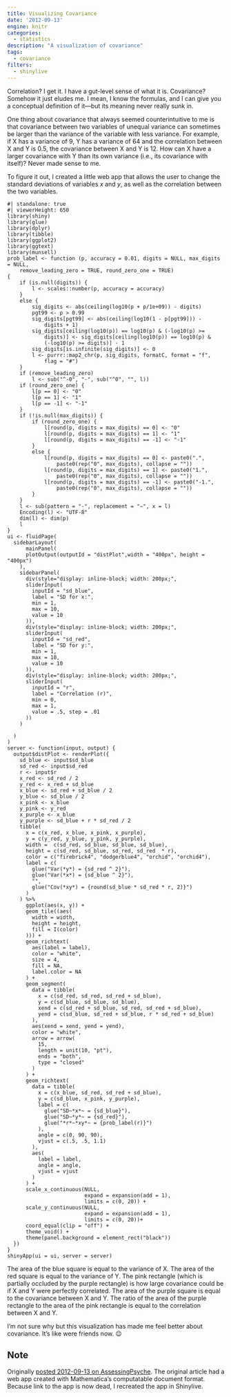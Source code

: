 ```yaml
---
title: Visualizing Covariance
date: '2012-09-13'
engine: knitr
categories: 
  - statistics
description: "A visualization of covariance"
tags:
  - covariance
filters: 
  - shinylive
---
```


Correlation? I get it. I have a gut-level sense of what it is. Covariance? Somehow it just eludes me. I mean, I know the formulas, and I can give you a conceptual definition of it—but its meaning never really sunk in.

One thing about covariance that always seemed counterintuitive to me is that covariance between two variables of unequal variance can sometimes be larger than the variance of the variable with less variance. For example, if X has a variance of 9, Y has a variance of 64 and the correlation between X and Y is 0.5, the covariance between X and Y is 12. How can X have a larger covariance with Y than its own variance (i.e., its covariance with itself)? Never made sense to me.

To figure it out, I created a little web app that allows the user to change the standard deviations of variables *x* and *y*, as well as the correlation between the two variables.

```shinylive-r
#| standalone: true
#| viewerHeight: 650
library(shiny)
library(glue)
library(dplyr)
library(tibble)
library(ggplot2)
library(ggtext) 
library(munsell)
prob_label <- function (p, accuracy = 0.01, digits = NULL, max_digits = NULL, 
    remove_leading_zero = TRUE, round_zero_one = TRUE) 
{
    if (is.null(digits)) {
        l <- scales::number(p, accuracy = accuracy)
    }
    else {
        sig_digits <- abs(ceiling(log10(p + p/1e+09)) - digits)
        pgt99 <- p > 0.99
        sig_digits[pgt99] <- abs(ceiling(log10(1 - p[pgt99])) - 
            digits + 1)
        sig_digits[ceiling(log10(p)) == log10(p) & (-log10(p) >= 
            digits)] <- sig_digits[ceiling(log10(p)) == log10(p) & 
            (-log10(p) >= digits)] - 1
        sig_digits[is.infinite(sig_digits)] <- 0
        l <- purrr::map2_chr(p, sig_digits, formatC, format = "f", 
            flag = "#")
    }
    if (remove_leading_zero) 
        l <- sub("^-0", "-", sub("^0", "", l))
    if (round_zero_one) {
        l[p == 0] <- "0"
        l[p == 1] <- "1"
        l[p == -1] <- "-1"
    }
    if (!is.null(max_digits)) {
        if (round_zero_one) {
            l[round(p, digits = max_digits) == 0] <- "0"
            l[round(p, digits = max_digits) == 1] <- "1"
            l[round(p, digits = max_digits) == -1] <- "-1"
        }
        else {
            l[round(p, digits = max_digits) == 0] <- paste0(".", 
                paste0(rep("0", max_digits), collapse = ""))
            l[round(p, digits = max_digits) == 1] <- paste0("1.", 
                paste0(rep("0", max_digits), collapse = ""))
            l[round(p, digits = max_digits) == -1] <- paste0("-1.", 
                paste0(rep("0", max_digits), collapse = ""))
        }
    }
    l <- sub(pattern = "-", replacement = "−", x = l)
    Encoding(l) <- "UTF-8"
    dim(l) <- dim(p)
    l
}
ui <- fluidPage(
  sidebarLayout(
      mainPanel(
      plotOutput(outputId = "distPlot",width = "400px", height = "400px")
    ),
    sidebarPanel(
      div(style="display: inline-block; width: 200px;",
      sliderInput(
        inputId = "sd_blue",
        label = "SD for x:",
        min = 1,
        max = 10,
        value = 10
      )),
      div(style="display: inline-block; width: 200px;",
      sliderInput(
        inputId = "sd_red",
        label = "SD for y:",
        min = 1,
        max = 10,
        value = 10
      )),
      div(style="display: inline-block; width: 200px;",
      sliderInput(
        inputId = "r",
        label = "Correlation (r)",
        min = 0,
        max = 1,
        value = .5, step = .01
      ))
    )
    
  )
)
server <- function(input, output) {
  output$distPlot <- renderPlot({
    sd_blue <- input$sd_blue
    sd_red <- input$sd_red
    r <- input$r
    x_red <- sd_red / 2
    y_red <- x_red + sd_blue
    x_blue <- sd_red + sd_blue / 2
    y_blue <- sd_blue / 2
    x_pink <- x_blue
    y_pink <- y_red
    x_purple <- x_blue
    y_purple <- sd_blue + r * sd_red / 2
    tibble(
      x = c(x_red, x_blue, x_pink, x_purple),
      y = c(y_red, y_blue, y_pink, y_purple),
      width =  c(sd_red, sd_blue, sd_blue, sd_blue),
      height = c(sd_red, sd_blue, sd_red, sd_red  * r),
      color = c("firebrick4", "dodgerblue4", "orchid", "orchid4"),
      label = c(
        glue("Var(*y*) = {sd_red ^ 2}"),
        glue("Var(*x*) = {sd_blue ^ 2}"),
        "",
        glue("Cov(*xy*) = {round(sd_blue * sd_red * r, 2)}")
      )
    ) %>%
      ggplot(aes(x, y)) +
      geom_tile((aes(
        width = width,
        height = height,
        fill = I(color)
      ))) +
      geom_richtext(
        aes(label = label),
        color = "white",
        size = 4,
        fill = NA,
        label.color = NA
      ) +
      geom_segment(
        data = tibble(
          x = c(sd_red, sd_red, sd_red + sd_blue),
          y = c(sd_blue, sd_blue, sd_blue),
          xend = c(sd_red + sd_blue, sd_red, sd_red + sd_blue),
          yend = c(sd_blue, sd_red + sd_blue, r * sd_red + sd_blue)
        ),
        aes(xend = xend, yend = yend),
        color = "white",
        arrow = arrow(
          15,
          length = unit(10, "pt"),
          ends = "both",
          type = "closed"
        )
      ) +
      geom_richtext(
        data = tibble(
          x = c(x_blue, sd_red, sd_red + sd_blue),
          y = c(sd_blue, x_pink, y_purple),
          label = c(
            glue("SD~*x*~ = {sd_blue}"),
            glue("SD~*y*~ = {sd_red}"),
            glue("*r*~*xy*~ = {prob_label(r)}")
          ),
          angle = c(0, 90, 90),
          vjust = c(.5, .5, 1.1)
        ),
        aes(
          label = label,
          angle = angle,
          vjust = vjust
        )
      ) +
      scale_x_continuous(NULL, 
                         expand = expansion(add = 1), 
                         limits = c(0, 20)) +
      scale_y_continuous(NULL, 
                         expand = expansion(add = 1), 
                         limits = c(0, 20))+
      coord_equal(clip = "off") +
      theme_void() +
      theme(panel.background = element_rect("black"))
  })
}
shinyApp(ui = ui, server = server)
```

The area of the blue square is equal to the variance of X. The area of the red square is equal to the variance of Y. The pink rectangle (which is partially occluded by the purple rectangle) is how large covariance could be if X and Y were perfectly correlated. The area of the purple square is equal to the covariance between X and Y. The ratio of the area of the purple rectangle to the area of the pink rectangle is equal to the correlation between X and Y.

I'm not sure why but this visualization has made me feel better about covariance. It's like were friends now. 😉

::: callout-note
## Note

Originally [posted 2012-09-13 on AssessingPsyche](https://assessingpsyche.wordpress.com/2012/09/13/visualizing-covariance/). The original article had a web app created with Mathematica's computatable document format. Because link to the app is now dead, I recreated the app in Shinylive.
:::
